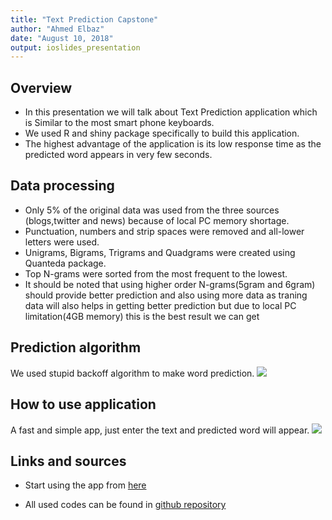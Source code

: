 ```yaml
---
title: "Text Prediction Capstone"
author: "Ahmed Elbaz"
date: "August 10, 2018"
output: ioslides_presentation
---
```



## Overview

- In this presentation we will talk about Text Prediction application which is Similar to the most smart phone keyboards.
- We used R and shiny package specifically to build this application.
- The highest advantage of the application is its low response time as the predicted word appears in very few seconds.

## Data processing

- Only 5% of the original data was used from the three sources (blogs,twitter and news) because of local PC memory shortage.
- Punctuation, numbers and strip spaces were removed and all-lower letters were used.
- Unigrams, Bigrams, Trigrams and Quadgrams were created using Quanteda package.
- Top N-grams were sorted from the most frequent to the lowest.
- It should be noted that using higher order N-grams(5gram and 6gram) should provide better prediction and also using more data as traning data will also helps in getting better prediction but due to local PC limitation(4GB memory) this is the best result we can get

## Prediction algorithm

We used stupid backoff algorithm to make word prediction.
![](PredictionAlgorithm.png)

## How to use application

A fast and simple app, just enter the text and predicted word will appear.
![](TxtPredApp.png)


## Links and sources

- Start using the app from [here](https://elbaza286.shinyapps.io/DSCourseraCapstone/)

- All used codes can be found in [github repository](https://github.com/ahmed-elbaz/Coursera-DS-Text-Prediction-Capstone)

